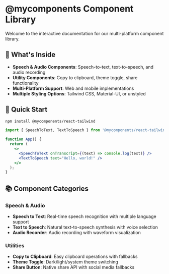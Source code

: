 
<Meta title="Welcome" />

# @mycomponents Component Library

Welcome to the interactive documentation for our multi-platform component library.

## 🎯 What's Inside

- **Speech & Audio Components**: Speech-to-text, text-to-speech, and audio recording
- **Utility Components**: Copy to clipboard, theme toggle, share functionality  
- **Multi-Platform Support**: Web and mobile implementations
- **Multiple Styling Options**: Tailwind CSS, Material-UI, or unstyled

## 🚀 Quick Start

```bash
npm install @mycomponents/react-tailwind
```

```jsx
import { SpeechToText, TextToSpeech } from '@mycomponents/react-tailwind';

function App() {
  return (
    <>
      <SpeechToText onTranscript={(text) => console.log(text)} />
      <TextToSpeech text="Hello, world!" />
    </>
  );
}
```

## 📚 Component Categories

### Speech & Audio
- **Speech to Text**: Real-time speech recognition with multiple language support
- **Text to Speech**: Natural text-to-speech synthesis with voice selection
- **Audio Recorder**: Audio recording with waveform visualization

### Utilities
- **Copy to Clipboard**: Easy clipboard operations with fallbacks
- **Theme Toggle**: Dark/light/system theme switching
- **Share Button**: Native share API with social media fallbacks